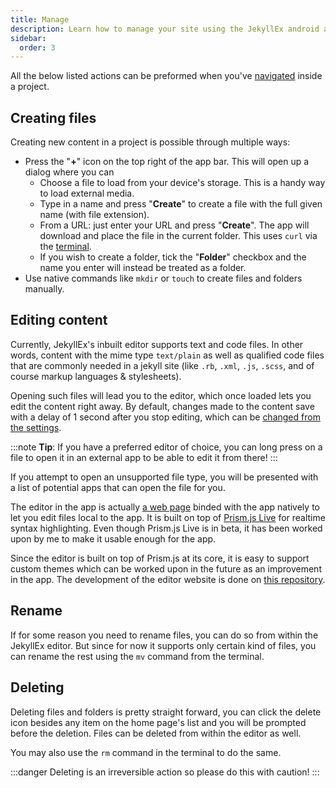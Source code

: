 ```yaml
---
title: Manage
description: Learn how to manage your site using the JekyllEx android app.
sidebar:
  order: 3
---
```


All the below listed actions can be preformed when you've [navigated](https://docs.jekyllex.xyz/usage/explore) inside a project.

## Creating files

Creating new content in a project is possible through multiple ways:

* Press the "**+**" icon on the top right of the app bar. This will open up a dialog where you can
  * Choose a file to load from your device's storage. This is a handy way to load external media.
  * Type in a name and press "**Create**" to create a file with the full given name (with file extension).
  * From a URL: just enter your URL and press "**Create**". The app will download and place the file in the current folder. This uses `curl` via the [terminal](https://docs.jekyllex.xyz/usage/terminal "mention").
  * If you wish to create a folder, tick the "**Folder**" checkbox and the name you enter will instead be treated as a folder.
* Use native commands like `mkdir` or `touch` to create files and folders manually.

## Editing content

Currently, JekyllEx's inbuilt editor supports text and code files. In other words, content with the mime type `text/plain` as well as qualified code files that are commonly needed in a jekyll site (like `.rb`, `.xml`, `.js`, `.scss`, and of course markup languages & stylesheets).

Opening such files will lead you to the editor, which once loaded lets you edit the content right away. By default, changes made to the content save with a delay of 1 second after you stop editing, which can be [changed from the settings](https://docs.jekyllex.xyz/settings#editor-delay).

:::note
**Tip**: If you have a preferred editor of choice, you can long press on a file to open it in an external app to be able to edit it from there!
:::

If you attempt to open an unsupported file type, you will be presented with a list of potential apps that can open the file for you.

The editor in the app is actually [a web page](https://editor.jekyllex.xyz) binded with the app natively to let you edit files local to the app. It is built on top of [Prism.js Live](https://live.prismjs.com) for realtime syntax highlighting. Even though Prism.js Live is in beta, it has been worked upon by me to make it usable enough for the app.

Since the editor is built on top of Prism.js at its core, it is easy to support custom themes which can be worked upon in the future as an improvement in the app. The development of the editor website is done on [this repository](https://github.com/jekyllex/editor).

## Rename

If for some reason you need to rename files, you can do so from within the JekyllEx editor. But since for now it supports only certain kind of files, you can rename the rest using the `mv` command from the terminal.

## Deleting

Deleting files and folders is pretty straight forward, you can click the delete icon besides any item on the home page's list and you will be prompted before the deletion. Files can be deleted from within the editor as well.

You may also use the `rm` command in the terminal to do the same.

:::danger
Deleting is an irreversible action so please do this with caution!
:::
